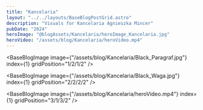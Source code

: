 ```yaml
---
title: "Kancelaria"
layout: "../../layouts/BaseBlogPostGrid.astro"
description: "Visuals for Kancelaria Agnieszka Mincer"
pubDate: "2024"
heroImage: "@blogAssets/Kancelaria/heroImage_Kancelaria.jpg"
heroVideo: "/assets/blog/Kancelaria/heroVideo.mp4"
---
```



<BaseBlogHeadTile
  index="1"
  title={frontmatter.title}
  date={frontmatter.pubDate}
  text="Visuals for Kancelaria Adwokacka Adowkat Agnieszka Mincer"
  gridPosition="1/1/1/3"
/>

<BaseBlogImage
  image={"/assets/blog/Kancelaria/Black_Paragraf.jpg"}
  index={1}
  gridPosition="1/2/1/2"
/>

<BaseBlogImage
  image={"/assets/blog/Kancelaria/Black_Waga.jpg"}
  index={1}
  gridPosition="2/2/2/2"
/>

<BaseBlogImage
  image={"/assets/blog/Kancelaria/heroVideo.mp4"}
  index={1}
  gridPosition="3/1/3/2"
/>